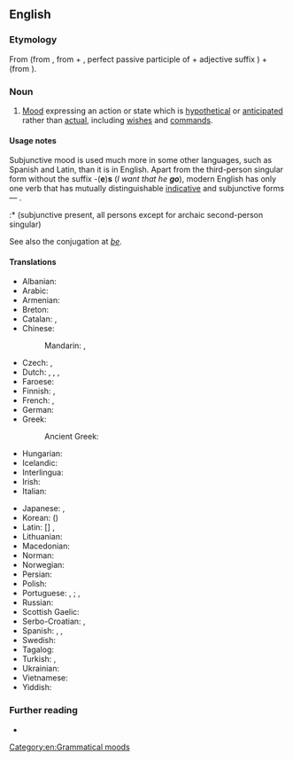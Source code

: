 ==English==

===Etymology===
From {{m|en|subjunctive}} (from {{etyl|la|en}} {{m|la|subjunctivus}}, from {{m|la|sub-||under}} + {{m|la|junctus||joined}}, perfect passive participle of {{m|la|jungere||to join}} + adjective suffix {{m|la|-ivus}}) + {{m|en|mood}} (from {{etyl|la|en}} {{m|la|modus}}).

===Noun===
{{examples-right|
* ''If John '''were''' here, he would know what to do.''
* ''If this '''be''' liberty, then give me death!''
* ''I wish that I '''were''' there.''
* ''I want that he '''go'''.''
}}
{{en-noun}}

# {{lb|en|grammar}} [[mood#Etymology_2|Mood]] expressing an action or state which is [[hypothetical]] or [[anticipated]] rather than [[actual]], including [[wish]]es and [[command]]s.
#: {{syn|en|conjunctive|conjunctive mode|conjunctive mood|subjunctive|subjunctive mode}}

====Usage notes====
Subjunctive mood is used much more in some other languages, such as Spanish and Latin, than it is in English. Apart from the third-person singular form without the suffix -('''e''')'''s''' (''I want that he '''go'''''), modern English has only one verb that has mutually distinguishable [[indicative mood|indicative]] and subjunctive forms &mdash; {{m|en|be}}.

:* {{m|en|be}} (subjunctive present, all persons except for archaic second-person singular)
:: {{ux|en|I suggest that that measure '''be''' taken.}}
:: {{ux|en|It is important that we all '''be''' at the meeting.}}
:* {{m|en|beest}} (archaic second-person singular, subjunctive present)
:: {{RQ:Shakespeare Tempest|act=III|scene=II|passage=Stephano!—If thou '''beest''' Stephano, touch me, and speak to me; for I am Trinculo:—be not afeared—thy good friend Trinculo.}}
:* {{m|en|wert}} (archaic second-person singular, subjunctive past)
:: {{R:King James Version|Job|8|6|passage=If thou '''wert''' pure and upright; surely now he would awake for thee, {{...}}}}
:: {{R:King James Version|Revelation|3|15|passage=I know thy works, that thou art neither cold nor hot: I would thou '''wert''' cold or hot.}}
:* {{m|en|were}} (subjunctive present, all persons except for archaic second-person singular)
:: {{ux|en|If John '''were''' here, he would know what to do.}}
:: {{ux|en|If they '''were''' in trouble, I would help them.}}

See also the conjugation at ''[[be#Conjugation|be]]''.

====Translations====
{{trans-top|subjunctive mood}}
* Albanian: {{t|sq|mënyra lidhore|f}}
* Arabic: {{t|ar|حالَةُ النَّصْبِ|f}}
* Armenian: {{t+|hy|ըղձական եղանակ}}
* Breton: {{t+|br|doare-sujañ|m}}
* Catalan: {{t|ca|mode subjuntiu|m}}, {{t+|ca|subjuntiu}}
* Chinese:
*: Mandarin: {{t|cmn|虛擬語氣|sc=Hani}}, {{t|cmn|虚拟语气|tr=xūnǐ yǔqì|sc=Hani}}
* Czech: {{t|cs|konjunktiv|m}}, {{t|cs|subjunktiv|m}}
* Dutch: {{t+|nl|aanvoegende wijs|m}}, {{t+|nl|bijvoegende wijs|m}}, {{t+|nl|conjunctief|m}}, {{t+|nl|subjunctief|m}}
* Faroese: {{t|fo|hugsháttur|m}}
* Finnish: {{t+|fi|konjunktiivi}} {{qualifier|esp. applied for Latin and German}}, {{t+|fi|subjunktiivi}} {{qualifier|esp. applied for English and descendants of Latin}}
* French: {{t+|fr|subjonctif|m}}, {{t+|fr|conjonctif|m}}
* German: {{t+|de|Konjunktiv|m}}
* Greek: {{t+|el|υποτακτική|f}}
*: Ancient Greek: {{t|grc|ὑποτακτική|f}}
* Hungarian: {{t+|hu|kötőmód}}
* Icelandic: {{t+|is|viðtengingarháttur|m}}
* Interlingua: {{t|ia|subjunctivo|m}}
* Irish: {{t|ga|modh foshuiteach|m}}
* Italian: {{t+|it|congiuntivo|m}}
{{trans-mid}}
* Japanese: {{t|ja|仮定法|tr=かていほう, katei-hō}}, {{t+|ja|接続法|tr=せつぞくほう, setsuzokuhō}}
* Korean: {{t+|ko|가정법}} ({{t+|ko|假定法|sc=Hani}})
* Latin: [{{t+|la|modus}}] {{t|la|conjunctivus}}, {{t|la|modus adjunctivus}}
* Lithuanian: {{t+|lt|tariamoji nuosaka}}
* Macedonian: {{t|mk|погодбен начин|m|tr=pógodben náčin}}
* Norman: {{t|nrf|subjonctif|m}}
* Norwegian: {{t|no|konjunktiv|m}}
* Persian: {{t+|fa|التزامی|tr=eltezâmi|sc=fa-Arab}}
* Polish: {{t+|pl|tryb łączący|m}}
* Portuguese: {{t+|pt|modo conjuntivo|m}}, {{t+|pt|conjuntivo|m}} {{qualifier|Portugal}}; {{t+|pt|modo subjuntivo|m}}, {{t+|pt|subjuntivo|m}} {{qualifier|Brazil}}
* Russian: {{t+|ru|сослага́тельное наклоне́ние|n}}
* Scottish Gaelic: {{t|gd|modh fo-leantach|m}}
* Serbo-Croatian: {{t+|sh|konjunktiv|m}}, {{t|sh|vezni način|m}}
* Spanish: {{t+|es|modo subjuntivo|m}}, {{t+|es|subjuntivo|m}}, {{t+|es|conjuntivo|m}}
* Swedish: {{t+|sv|konjunktiv|c}}
* Tagalog: {{t|tl|panaganong pasakali}}
* Turkish: {{t+|tr|istek kipi}}, {{t+|tr|dilek kipi}}
* Ukrainian: {{t-needed|uk}}
* Vietnamese: {{t+|vi|lối cầu khẩn}}
* Yiddish: {{t|yi|קאָניונקטיוו|m}}
{{trans-bottom}}

===Further reading===
* {{pedia}}

[[Category:en:Grammatical moods]]